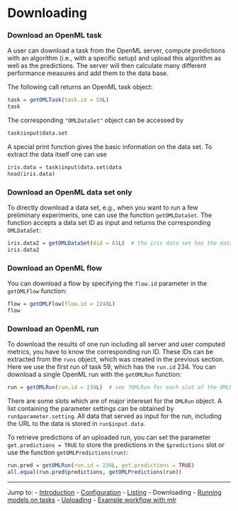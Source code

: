 Downloading
===========

### Download an OpenML task
A user can download a task from the OpenML server, compute predictions with an algorithm (i.e., with a specific setup)
and upload this algorithm as well as the predictions. The server will then calculate many different performance measures
and add them to the data base.

The following call returns an OpenML task object:

```r
task = getOMLTask(task.id = 59L)
task
```

The corresponding `"OMLDataSet"` object can be accessed by

```r
task$input$data.set
```

A special print function gives the basic information on the data set. To extract the data itself
one can use

```r
iris.data = task$input$data.set$data
head(iris.data)
```

### Download an OpenML data set only
To directly download a data set, e.g., when you want to run a few preliminary experiments, one can
use the function `getOMLDataSet`. The function accepts a data set ID as input and returns the corresponding `OMLDataSet`:

```r
iris.data2 = getOMLDataSet(did = 61L)  # the iris data set has the data set ID 61
iris.data2
```

### Download an OpenML flow

You can download a flow by specifying the `flow.id` parameter in the `getOMLFlow` function:

```r
flow = getOMLFlow(flow.id = 1248L)
flow
```

### Download an OpenML run
To download the results of one run including all server and user computed metrics, you have to know
the corresponding run ID. These IDs can be extracted from the `runs` object, which was created in the
previous section. Here we use the first run of task 59, which has the `run.id` 234.
You can download a single OpenML run with the `getOMLRun` function:

```r
run = getOMLRun(run.id = 234L)  # see ?OMLRun for each slot of the OMLRun object
```

There are some slots which are of major intereset for the `OMLRun` object. A list containing the parameter settings
can be obtained by `run$parameter.setting`. All data that served as input for the run, including the
URL to the data is stored in `run$input.data`.

To retrieve predictions of an uploaded run, you can set the parameter `get.predictions = TRUE` to store the
predictions in the `$predictions` slot or use the function `getOMLPredictions(run)`:

```r
run.pred = getOMLRun(run.id = 234L, get.predictions = TRUE)
all.equal(run.pred$predictions, getOMLPredictions(run))
```

----------------------------------------------------------------------------------------------------
Jump to:
- [Introduction](1-Introduction.md)
- [Configuration](2-Configuration.md)
- [Listing](3-Listing.md)
- Downloading
- [Running models on tasks](5-Running.md)
- [Uploading](6-Uploading.md)
- [Example workflow with mlr](7-Example-workflow-with-mlr.md)
